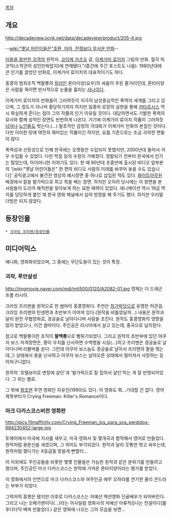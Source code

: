 [[목차]]
== 개요 ==
http://decadeview.ocnk.net/data/decadeview/product/205-4.jpg

--[[wiki:"옛날 어린이들은"호환, 마마, 전쟁보다 무서운 만화]]--

[[아들을 동반한 검객]]의 원작자, [[코이케 카즈오]] 글, [[이케가미 료이치]] 그림의 만화. 월각 빅코믹(소학관의 성인만화잡지)에 연재됐다."(중간에 주간 포스트도 나옴). 1980년대에 큰 인기를 끌었던 만화로, 이케가미 료이치의 대표작이기도 하다. 

홍콩의 범죄조직 백팔룡의 [[킬러]]인 론타이양(요우)의 싸움이 주된 줄거리인데, 론타이양은 사람을 죽이면 반사적으로 눈물을 흘리는 [[사나이]]다.  

이케가미 료이치의 만화들이 그러하듯이 지극히 남성중심적인 폭력의 세계를 그리고 있으며, 그 정도가 지나쳐 황당하기까지 하지만 일종의 로망의 실현을 통해 [[카타르시스]] 역시 확실하게 준다는 점이 그의 작품의 인기 이유일 것이다. 대담하면서도 기발한 폭력의 묘사와 함께 성적인 장면도 빈번하게 나온다. 거기에 이케가미 료이치 작품이 그러하듯 [[남자]]나 [[노인]]들도 벗는다.(...) 말초적인 감정의 극대화가 이케가미 만화의 본질인 것이다. 다만 이러한 탓에 여전히 재미있는 작품이긴 하지만, 요즘 기준으로는 조금 괴악한 면들이 많다. 

폭력성과 선정성으로 인해 한국에는 오랫동안 수입되지 못했지만, 2000년대 들어서 겨우 수입될 수 있었다. 다만 먹칠 등의 수정이 가해졌다. 정발되기 전부터 한국에서 인기는 많았는데, 아이러니한 이야기도 있다. 한 때 90년대 초중반에 출시된 비디오 앞부분의 '[wiki:"옛날 어린이들은" 한 편의 비디오 사람의 미래를 바꾸어 놓을 수도 있습니다]' 공익광고에서 불건전 영상의 예시장면 중 하나로 삽입된 적도 있다. [[화이트아웃]]된 배경에서 칼을 발가락으로 쥐고 목을 베는 장면. 하지만 오히려 당시에는 이 장면을 본 사람들이 도리어 해적판을 찾아보게 하는 묘한 매력이 있었다. 애니메이션 역시 19금 딱지를 당당하게 붙인 채 한국 영화 채널에서 심야 방영을 해 주기도 했다. 하지만 우리말 더빙은 되지 않았다.

== 등장인물 ==
 * [[크라잉 프리맨/등장인물]]

== 미디어믹스 ==
애니화, 영화화되었으며, 그 중에는 무단도용이 있는 것이 특징.

=== 괴작, 루안살성 ===
http://imgmovie.naver.com/mdi/mit500/0120/A2082-01.jpg
영제는 더 드래곤 프롬 러시아.

크라잉 프리맨을 원작으로 한 쌈마이 홍콩영화다. 주연은 [[최가박당]]으로 유명한 허관걸. 크라잉 프리맨의 탄생편과 초반부가 이어져 있다.(원작을 비틀었달까...) 내용은 원작과 달리 완전 무협영화로, 경공술로 날아다니며 사람을 조진다. 원작도 홍콩영화의 영향을 많이 받았으나, 이건 쌈마이다. 주인공은 러시아에서 살고 있는데, 중국으로 납치된다.

참고로 백팔룡이란 조직이 '''팔백룡'''으로 뻥튀기되었다. 그리고 원작의 초반부에 있던 야쿠자 보스 저격장면은, 황이 우지를 난사하면 수백명을 사살(...)하고 프리맨은 경공술로 날아다니며 리볼버를 쏜다. 그런데 야쿠자 보스놈도 경공술로 날아서 프리맨의 팔을 꺾는데,그 상태에서 총을 난사하고 야쿠자 보스는 날아오른 상태에서 떨어져서 사망하는 등 어처구니없다.

원작의 '호텔보이로 변장에 살인'과 '발가락으로 칼 집어서 살인'하는 게 잘 반영되어있다. 그 외는 별로.

그 밖에 [[왕조현]] 주연 영화인 자유인(1990)도 있다. 이 영화도 뭐...기대할 건 없다. 영어 제목부터가 Crying Freeman: Killer's Romance이다.

=== 마크 다카스코스버전 영화판 ===
http://pics.filmaffinity.com/Crying_Freeman_los_para_sos_perdidos-684230452-large.jpg

토에이에서 미국에 지사를 새우고, 미국 영화사 및 몇개국과 합작해서 영어로 만들었다. 원작처럼 용문신을 새겼으며, 그 의미도 부각되었다. 원작과 달리 웃통만 벗고 싸우는데, 원작처럼 했다가는 X등급을 맞을게 뻔할터...

이 이외에도 주인공들을 비롯한 몇몇 인물들은 가능한 원작과 같은 분위기를 만들려고 했으며, 주인공인 마크 다카스코스는 원작에 가까운 론타이양이라는 평가를 받았다. 

이 영화에서의 인연으로 마크 다카스코스와 여주인공 에무 오하라를 연기한 줄리 콘드라는 부부가 되었다.

그럭저럭 흥행은 됐지만 이후로 다카스코스는 저예산 액션영화 단골배우가 되어버린다. 그리고 나는 오메가맨이다(...)라는 어사일럼 영화사의 저예산 아류작([나는 전설이다]를 후다다닥 베껴 만들었다.) 같은 영화에 나오는 그의 모습을 보면...
